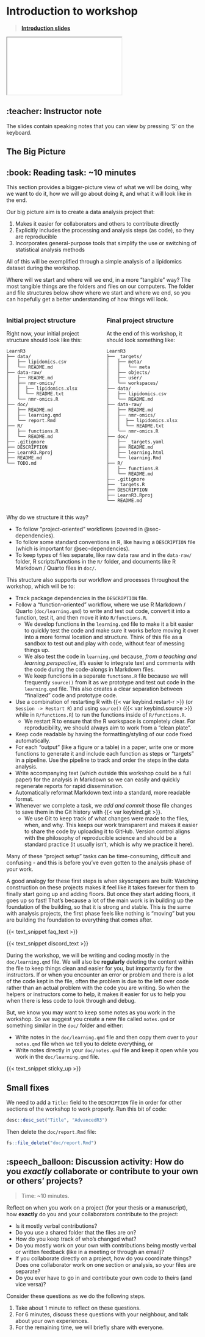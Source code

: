 # Introduction to workshop {#sec-introduction}

> [**Introduction slides**](../slides/introduction.html)

<div>

```{=html}
<iframe class="slide-deck" src="../slides/introduction.html"></iframe>
```

</div>

::: {.callout-note collapse="true"}
## :teacher: Instructor note

The slides contain speaking notes that you can view by pressing 'S' on
the keyboard.
:::

## The Big Picture {#sec-big-picture}

::::: callout-note
## :book: Reading task: \~10 minutes

This section provides a bigger-picture view of what we will be doing,
why we want to do it, how we will go about doing it, and what it will
look like in the end.

Our big picture aim is to create a data analysis project that:

1.  Makes it easier for collaborators and others to contribute directly
2.  Explicitly includes the processing and analysis steps (as code), so
    they are reproducible
3.  Incorporates general-purpose tools that simplify the use or
    switching of statistical analysis methods

All of this will be exemplified through a simple analysis of a
lipidomics dataset during the workshop.

<!-- TODO: Pipeline, workflow image? -->

Where will we start and where will we end, in a more "tangible" way? The
most tangible things are the folders and files on our computers. The
folder and file structures below show where we start and where we end,
so you can hopefully get a better understanding of how things will look.

::: columns
::: {.column width="45%"}
### Initial project structure {.unnumbered}

Right now, your initial project structure should look like this:

```
LearnR3
├── data/
│   ├── lipidomics.csv
│   └── README.md
├── data-raw/
│   ├── README.md
│   ├── nmr-omics/
│   │  ├── lipidomics.xlsx
│   │  └── README.txt
│   └── nmr-omics.R
├── doc/
│   ├── README.md
│   ├── learning.qmd
│   └── report.Rmd
├── R/
│   ├── functions.R
│   └── README.md
├── .gitignore
├── DESCRIPTION
├── LearnR3.Rproj
├── README.md
└── TODO.md
```
:::

::: {.column width="45%"}
### Final project structure {.unnumbered}

At the end of this workshop, it should look something like:

```
LearnR3
├── _targets/
│   ├── meta/
│   │   └── meta
│   ├── objects/
│   ├── user/
│   └── workspaces/
├── data/
│   ├── lipidomics.csv
│   └── README.md
├── data-raw/
│   ├── README.md
│   ├── nmr-omics/
│   │  ├── lipidomics.xlsx
│   │  └── README.txt
│   └── nmr-omics.R
├── doc/
│   ├── _targets.yaml
│   ├── README.md
│   ├── learning.html
│   └── learning.Rmd
├── R/
│   ├── functions.R
│   └── README.md
├── .gitignore
├── _targets.R
├── DESCRIPTION
├── LearnR3.Rproj
└── README.md
```
:::
:::

Why do we structure it this way?

-   To follow "project-oriented" workflows (covered in
    @sec-dependencies).
-   To follow some standard conventions in R, like having a
    `DESCRIPTION` file (which is important for
    @sec-dependencies).
-   To keep types of files separate, like raw data raw and in the
    `data-raw/` folder, R scripts/functions in the `R/` folder, and
    documents like R Markdown / Quarto files in `doc/`.

This structure also supports our workflow and processes throughout the
workshop, which will be to:

-   Track package dependencies in the `DESCRIPTION` file.
-   Follow a "function-oriented" workflow, where we use R Markdown /
    Quarto (`doc/learning.qmd`) to write and test out code, convert it
    into a function, test it, and then move it into `R/functions.R`.
    -   We develop functions in the `learning.qmd` file to make it a bit
        easier to quickly test the code and make sure it works before
        moving it over into a more formal location and structure. Think
        of this file as a sandbox to test out and play with code,
        without fear of messing things up.
    -   We also test the code in `learning.qmd` because, *from a
        teaching and learning perspective*, it's easier to integrate
        text and comments with the code during the code-alongs in
        Markdown files.
    -   We keep functions in a separate `functions.R` file because we
        will frequently `source()` from it as we prototype and test out
        code in the `learning.qmd` file. This also creates a clear
        separation between "finalized" code and prototype code.
-   Use a combination of restarting R with {{< var keybind.restart-r >}}
    (or `Session -> Restart R`) and using `source()`
    ({{< var keybind.source >}} while in `R/functions.R`) to run the
    functions inside of `R/functions.R`.
    -   We restart R to ensure that the R workspace is completely clear.
        For reproducibility, we should always aim to work from a "clean
        plate".
-   Keep code readable by having the formatting/styling of our code
    fixed automatically.
-   For each "output" (like a figure or a table) in a paper, write one
    or more functions to generate it and include each function as steps
    or "targets" in a pipeline. Use the pipeline to track and order the
    steps in the data analysis.
-   Write accompanying text (which outside this workshop could be a full
    paper) for the analysis in Markdown so we can easily and quickly
    regenerate reports for rapid dissemination.
-   Automatically reformat Markdown text into a standard, more readable
    format.
-   Whenever we complete a task, we *add and commit* those file changes
    to save them in the Git history with {{< var keybind.git >}}.
    -   We use Git to keep track of what changes were made to the files,
        when, and why. This keeps our work transparent and makes it
        easier to share the code by uploading it to GitHub. Version
        control aligns with the philosophy of reproducible science and
        should be a standard practice (it usually isn't, which is why we
        practice it here).

Many of these "project setup" tasks can be time-consuming, difficult and
confusing - and this is before you've even gotten to the analysis phase
of your work.

A good analogy for these first steps is when skyscrapers are built:
Watching construction on these projects makes it feel like it takes
forever for them to finally start going up and adding floors. But once
they start adding floors, it goes up so fast! That's because a lot of
the main work is in building up the foundation of the building, so that
it is strong and stable. This is the same with analysis projects, the
first phase feels like nothing is "moving" but you are building the
foundation to everything that comes after.

{{< text_snippet faq_text >}}

{{< text_snippet discord_text >}}

::: {.callout-important appearance="default"}
During the workshop, we will be writing and coding mostly in the
`doc/learning.qmd` file. We will also be **regularly** deleting the
content within the file to keep things clean and easier for you, but
importantly for the instructors. If or when you encounter an error or
problem and there is a lot of the code kept in the file, often the
problem is due to the left over code rather than an actual problem with
the code you are writing. So when the helpers or instructors come to
help, it makes it easier for us to help you when there is less code to
look through and debug.

But, we know you may want to keep some notes as you work in the workshop.
So we suggest you create a new file called `notes.qmd` or something
similar in the `doc/` folder and either:

-   Write notes in the `doc/learning.qmd` file and then copy them over
    to your `notes.qmd` file when we tell you to delete everything, or
-   Write notes directly in your `doc/notes.qmd` file and keep it open
    while you work in the `doc/learning.qmd` file.
:::

{{< text_snippet sticky_up >}}

:::::

## Small fixes

<!-- TODO: This isn't needed after a while -->

We need to add a `Title:` field to the `DESCRIPTION` file in order for
other sections of the workshop to work properly. Run this bit of code:

``` .r
desc::desc_set("Title", "AdvancedR3")
```

Then delete the `doc/report.Rmd` file:

``` .r
fs::file_delete("doc/report.Rmd")
```

## :speech_balloon: Discussion activity: How do you *exactly* collaborate or contribute to your own or others' projects?

> Time: \~10 minutes.

Reflect on when you work on a project (for your thesis or a manuscript),
how **exactly** do you and your collaborators contribute to the project:

-   Is it mostly verbal contributions?
-   Do you use a shared folder that the files are on?
-   How do you keep track of who's changed what?
-   Do you mostly work on your own with contributions being mostly
    verbal or written feedback (like in a meeting or through an email)?
-   If you collaborate directly on a project, how do you coordinate
    things? Does one collaborator work on one section or analysis, so
    your files are separate?
-   Do you ever have to go in and contribute your own code to theirs
    (and vice versa)?

Consider these questions as we do the following steps.

1.  Take about 1 minute to reflect on these questions.
2.  For 6 minutes, discuss these questions with your neighbour, and talk
    about your own experiences.
3.  For the remaining time, we will briefly share with everyone.
